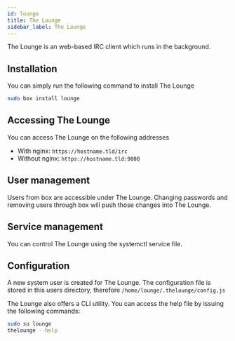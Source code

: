 ```yaml
---
id: lounge
title: The Lounge
sidebar_label: The Lounge
---
```


The Lounge is an web-based IRC client which runs in the background.

## Installation
You can simply run the following command to install The Lounge
```bash
sudo box install lounge
```
## Accessing The Lounge

You can access The Lounge on the following addresses

- With nginx: `https://hostname.tld/irc`
- Without nginx: `https://hostname.tld:9000`

## User management
Users from box are accessible under The Lounge. Changing passwords and removing users through box will push those changes into The Lounge.

## Service management
You can control The Lounge using the systemctl service file.


<SystemdTabs service="lounge"/>

## Configuration
A new system user is created for The Lounge. The configuration file is stored in this users directory, therefore `/home/lounge/.thelounge/config.js`

The Lounge also offers a CLI utility. You can access the help file by issuing the following commands:

```bash
sudo su lounge
thelounge --help
```
